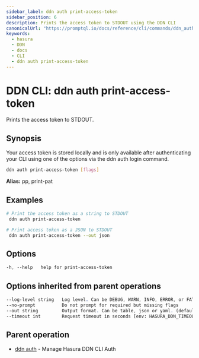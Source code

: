 ```yaml
---
sidebar_label: ddn auth print-access-token
sidebar_position: 6
description: Prints the access token to STDOUT using the DDN CLI
canonicalUrl: "https://promptql.io/docs/reference/cli/commands/ddn_auth_print-access-token"
keywords:
  - hasura
  - DDN
  - docs
  - CLI
  - ddn auth print-access-token
---
```


# DDN CLI: ddn auth print-access-token

Prints the access token to STDOUT.

## Synopsis

Your access token is stored locally and is only available after authenticating your CLI using one of the options via the ddn auth login command.

```bash
ddn auth print-access-token [flags]
```

**Alias:** pp, print-pat

## Examples

```bash
# Print the access token as a string to STDOUT
 ddn auth print-access-token

# Print access token as a JSON to STDOUT
 ddn auth print-access-token --out json
```

## Options

```sass
-h, --help   help for print-access-token
```

## Options inherited from parent operations

```sass
--log-level string   Log level. Can be DEBUG, WARN, INFO, ERROR, or FATAL. (default "INFO")
--no-prompt          Do not prompt for required but missing flags
--out string         Output format. Can be table, json or yaml. (default "table")
--timeout int        Request timeout in seconds [env: HASURA_DDN_TIMEOUT] (default 100)
```

## Parent operation

- [ddn auth](/reference/cli/commands/ddn_auth) - Manage Hasura DDN CLI Auth
